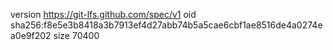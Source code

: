 version https://git-lfs.github.com/spec/v1
oid sha256:f8e5e3b8418a3b7913ef4d27abb74b5a5cae6cbf1ae8516de4a0274ea0e9f202
size 70400
